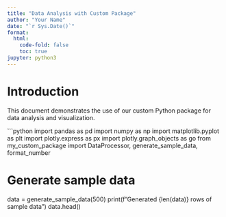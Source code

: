 ```yaml
---
title: "Data Analysis with Custom Package"
author: "Your Name"
date: "`r Sys.Date()`"
format: 
  html:
    code-fold: false
    toc: true
jupyter: python3
---
```


# Introduction

This document demonstrates the use of our custom Python package for data analysis and visualization.

```python
import pandas as pd
import numpy as np
import matplotlib.pyplot as plt
import plotly.express as px
import plotly.graph_objects as go
from my_custom_package import DataProcessor, generate_sample_data, format_number

# Generate sample data
data = generate_sample_data(500)
print(f"Generated {len(data)} rows of sample data")
data.head()
